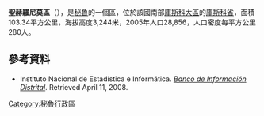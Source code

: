 '''聖赫羅尼莫區'''（{{lang-es|Distrito de San Jerónimo}}），是[[秘魯|秘魯]]的一個區，位於該國南部[[庫斯科大區|庫斯科大區]]的[[庫斯科省|庫斯科省]]，面積103.34平方公里，海拔高度3,244米，2005年人口28,856，人口密度每平方公里280人。

==參考資料==
*{{es icon}} Instituto Nacional de Estadística e Informática. ''[https://web.archive.org/web/20080423164200/http://desa.inei.gob.pe/mapas/bid/ Banco de Información Distrital]''. Retrieved April 11, 2008.

{{Peru-geo-stub}}
[[Category:秘魯行政區|Category:秘魯行政區]]